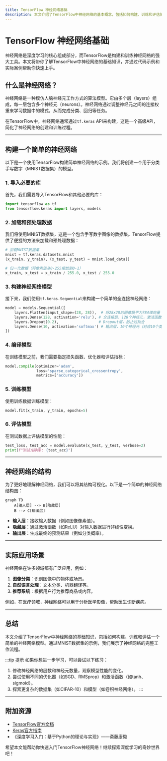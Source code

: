 ```yaml
---
title: TensorFlow 神经网络基础
description: 本文介绍了TensorFlow中神经网络的基本概念，包括如何构建、训练和评估简单的神经网络模型。适合初学者快速入门。
---
```


# TensorFlow 神经网络基础

神经网络是深度学习的核心组成部分，而TensorFlow是构建和训练神经网络的强大工具。本文将带你了解TensorFlow中神经网络的基础知识，并通过代码示例和实际案例帮助你快速上手。

## 什么是神经网络？

神经网络是一种模仿人脑神经元工作方式的算法模型。它由多个层（layers）组成，每一层包含多个神经元（neurons）。神经网络通过调整神经元之间的连接权重来学习数据中的模式，从而完成分类、回归等任务。

在TensorFlow中，神经网络通常通过`tf.keras` API来构建，这是一个高级API，简化了神经网络的创建和训练过程。

---

## 构建一个简单的神经网络

以下是一个使用TensorFlow构建简单神经网络的示例。我们将创建一个用于分类手写数字（MNIST数据集）的模型。

### 1. 导入必要的库

首先，我们需要导入TensorFlow和其他必要的库：

```python
import tensorflow as tf
from tensorflow.keras import layers, models
```

### 2. 加载和预处理数据

我们将使用MNIST数据集，这是一个包含手写数字图像的数据集。TensorFlow提供了便捷的方法来加载和预处理数据：

```python
# 加载MNIST数据集
mnist = tf.keras.datasets.mnist
(x_train, y_train), (x_test, y_test) = mnist.load_data()

# 归一化数据（将像素值从0-255缩放到0-1）
x_train, x_test = x_train / 255.0, x_test / 255.0
```

### 3. 构建神经网络模型

接下来，我们使用`tf.keras.Sequential`来构建一个简单的全连接神经网络：

```python
model = models.Sequential([
    layers.Flatten(input_shape=(28, 28)),  # 将28x28的图像展平为784维向量
    layers.Dense(128, activation='relu'), # 全连接层，128个神经元，激活函数为ReLU
    layers.Dropout(0.2),                  # Dropout层，防止过拟合
    layers.Dense(10, activation='softmax') # 输出层，10个神经元（对应10个类别），激活函数为Softmax
])
```

### 4. 编译模型

在训练模型之前，我们需要指定损失函数、优化器和评估指标：

```python
model.compile(optimizer='adam',
              loss='sparse_categorical_crossentropy',
              metrics=['accuracy'])
```

### 5. 训练模型

使用训练数据训练模型：

```python
model.fit(x_train, y_train, epochs=5)
```

### 6. 评估模型

在测试数据上评估模型的性能：

```python
test_loss, test_acc = model.evaluate(x_test, y_test, verbose=2)
print(f"测试准确率: {test_acc}")
```

---

## 神经网络的结构

为了更好地理解神经网络，我们可以将其结构可视化。以下是一个简单的神经网络结构图：

```mermaid
graph TD
    A[输入层] --> B[隐藏层]
    B --> C[输出层]
```

- **输入层**：接收输入数据（例如图像像素值）。
- **隐藏层**：通过激活函数（如ReLU）对输入数据进行非线性变换。
- **输出层**：生成最终的预测结果（例如分类概率）。

---

## 实际应用场景

神经网络在许多领域都有广泛应用，例如：

1. **图像分类**：识别图像中的物体或场景。
2. **自然语言处理**：文本分类、机器翻译等。
3. **推荐系统**：根据用户行为推荐商品或内容。

例如，在医疗领域，神经网络可以用于分析医学影像，帮助医生诊断疾病。

---

## 总结

本文介绍了TensorFlow中神经网络的基础知识，包括如何构建、训练和评估一个简单的神经网络模型。通过MNIST数据集的示例，我们展示了神经网络的完整工作流程。

:::tip 提示
如果你想进一步学习，可以尝试以下练习：
1. 修改神经网络的层数和神经元数量，观察模型性能的变化。
2. 尝试使用不同的优化器（如SGD、RMSprop）和激活函数（如tanh、sigmoid）。
3. 探索更复杂的数据集（如CIFAR-10）和模型（如卷积神经网络）。
:::

---

## 附加资源

- [TensorFlow官方文档](https://www.tensorflow.org/)
- [Keras官方指南](https://keras.io/guides/)
- 《深度学习入门：基于Python的理论与实现》——斋藤康毅

希望本文能帮助你快速入门TensorFlow神经网络！继续探索深度学习的奇妙世界吧！